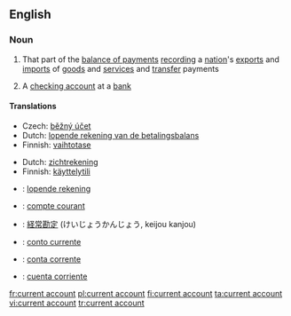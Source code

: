 ==English==
{{wikipedia}}
===Noun===
{{en-noun|sg=[[current]] [[account]]}}

# That part of the [[balance of payments]] [[recording]] a [[nation]]'s [[export]]s and [[import]]s of [[goods]] and [[service]]s and [[transfer]] payments
# {{UK}} A [[checking account]] at a [[bank]]

====Translations====
{{trans-top|part of balance of payments}}
*Czech: [[běžný účet]] {{m}}
*Dutch: [[lopende rekening van de betalingsbalans]] {{f}}
*Finnish: [[vaihtotase]]
{{trans-mid}}
{{trans-bottom}}

{{trans-top|checking account}}
*Dutch: [[zichtrekening]] {{f}}
*Finnish: [[käyttelytili]]
{{trans-mid}}
{{trans-bottom}}

{{checktrans-top}}
*{{ttbc|Dutch}}: [[lopende rekening]] {{f}}
*{{ttbc|French}}: [[compte courant]]
*{{ttbc|Japanese}}: [[経常勘定]] (けいじょうかんじょう, keijou kanjou)
*{{ttbc|Interlingua}}: [[conto currente]]
*{{ttbc|Portuguese}}: [[conta corrente]]
*{{ttbc|Spanish}}: [[cuenta corriente]] {{f}}
{{checktrans-bottom}}

[[fr:current account]]
[[pl:current account]]
[[fi:current account]]
[[ta:current account]]
[[vi:current account]]
[[tr:current account]]